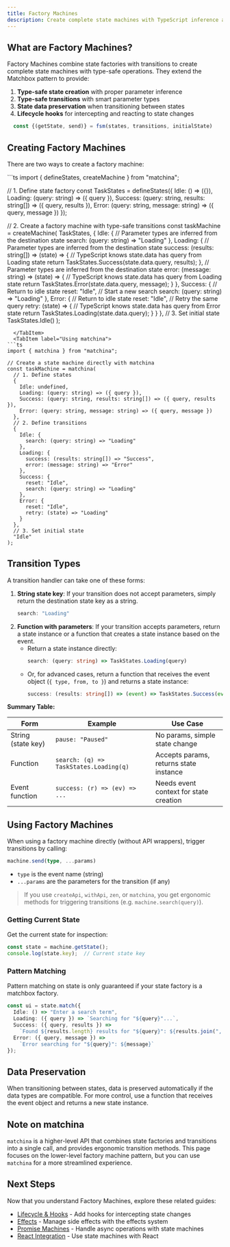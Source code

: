 ```yaml
---
title: Factory Machines
description: Create complete state machines with TypeScript inference and type-safe transitions
---
```



## What are Factory Machines?

Factory Machines combine state factories with transitions to create complete state machines with type-safe operations. They extend the Matchbox pattern to provide:

1. **Type-safe state creation** with proper parameter inference
2. **Type-safe transitions** with smart parameter types
3. **State data preservation** when transitioning between states
4. **Lifecycle hooks** for intercepting and reacting to state changes

```ts 
  const {(getState, send)} = fsm(states, transitions, initialState) 
```

## Creating Factory Machines

There are two ways to create a factory machine:

<Tabs>
  <TabItem label="Using defineStates">
```ts
import { defineStates, createMachine } from "matchina";

// 1. Define state factory
const TaskStates = defineStates({
  Idle: () => ({}),
  Loading: (query: string) => ({ query }),
  Success: (query: string, results: string[]) => ({ query, results }),
  Error: (query: string, message: string) => ({ query, message })
});

// 2. Create a factory machine with type-safe transitions
const taskMachine = createMachine(
  TaskStates,
  {
    Idle: { 
      // Parameter types are inferred from the destination state
      search: (query: string) => "Loading"
    },
    Loading: {
      // Parameter types are inferred from the destination state
      success: (results: string[]) => (state) => {
        // TypeScript knows state.data has query from Loading state
        return TaskStates.Success(state.data.query, results);
      },
      // Parameter types are inferred from the destination state
      error: (message: string) => (state) => {
        // TypeScript knows state.data has query from Loading state
        return TaskStates.Error(state.data.query, message);
      }
    },
    Success: {
      // Return to idle state
      reset: "Idle",
      // Start a new search
      search: (query: string) => "Loading"
    },
    Error: {
      // Return to idle state
      reset: "Idle",
      // Retry the same query
      retry: (state) => {
        // TypeScript knows state.data has query from Error state
        return TaskStates.Loading(state.data.query);
      }
    }
  },
  // 3. Set initial state
  TaskStates.Idle()
);
```
  </TabItem>
  <TabItem label="Using matchina">
```ts
import { matchina } from "matchina";

// Create a state machine directly with matchina
const taskMachine = matchina(
  // 1. Define states
  {
    Idle: undefined,
    Loading: (query: string) => ({ query }),
    Success: (query: string, results: string[]) => ({ query, results }),
    Error: (query: string, message: string) => ({ query, message })
  },
  // 2. Define transitions
  {
    Idle: { 
      search: (query: string) => "Loading" 
    },
    Loading: {
      success: (results: string[]) => "Success",
      error: (message: string) => "Error"
    },
    Success: {
      reset: "Idle",
      search: (query: string) => "Loading"
    },
    Error: {
      reset: "Idle",
      retry: (state) => "Loading"
    }
  },
  // 3. Set initial state
  "Idle"
);
```
  </TabItem>
</Tabs>

## Transition Types

A transition handler can take one of these forms:

1. **String state key**: If your transition does not accept parameters, simply return the destination state key as a string.
   ```ts
   search: "Loading"
   ```
2. **Function with parameters**: If your transition accepts parameters, return a state instance or a function that creates a state instance based on the event.
   - Return a state instance directly:
     ```ts
     search: (query: string) => TaskStates.Loading(query)
     ```
   - Or, for advanced cases, return a function that receives the event object (`{ type, from, to }`) and returns a state instance:
     ```ts
     success: (results: string[]) => (event) => TaskStates.Success(event.from.data.query, results)
     ```

**Summary Table:**

| Form                | Example                                      | Use Case                                 |
|---------------------|----------------------------------------------|------------------------------------------|
| String (state key)  | `pause: "Paused"`                            | No params, simple state change           |
| Function            | `search: (q) => TaskStates.Loading(q)`       | Accepts params, returns state instance   |
| Event function      | `success: (r) => (ev) => ...`                | Needs event context for state creation   |

## Using Factory Machines

When using a factory machine directly (without API wrappers), trigger transitions by calling:

```ts
machine.send(type, ...params)
```

- `type` is the event name (string)
- `...params` are the parameters for the transition (if any)

> If you use `createApi`, `withApi`, `zen`, or `matchina`, you get ergonomic methods for triggering transitions (e.g. `machine.search(query)`).

### Getting Current State

Get the current state for inspection:

```ts
const state = machine.getState();
console.log(state.key);  // Current state key
```

### Pattern Matching

Pattern matching on state is only guaranteed if your state factory is a matchbox factory.

```ts
const ui = state.match({
  Idle: () => "Enter a search term",
  Loading: ({ query }) => `Searching for "${query}"...`,
  Success: ({ query, results }) => 
    `Found ${results.length} results for "${query}": ${results.join(", ")}`,
  Error: ({ query, message }) => 
    `Error searching for "${query}": ${message}`
});
```

## Data Preservation

When transitioning between states, data is preserved automatically if the data types are compatible. For more control, use a function that receives the event object and returns a new state instance.

## Note on matchina

`matchina` is a higher-level API that combines state factories and transitions into a single call, and provides ergonomic transition methods. This page focuses on the lower-level factory machine pattern, but you can use `matchina` for a more streamlined experience.

## Next Steps

Now that you understand Factory Machines, explore these related guides:

- [Lifecycle & Hooks](./lifecycle/) - Add hooks for intercepting state changes
- [Effects](./effects/) - Manage side effects with the effects system
- [Promise Machines](./promises/) - Handle async operations with state machines
- [React Integration](./integrations/) - Use state machines with React
